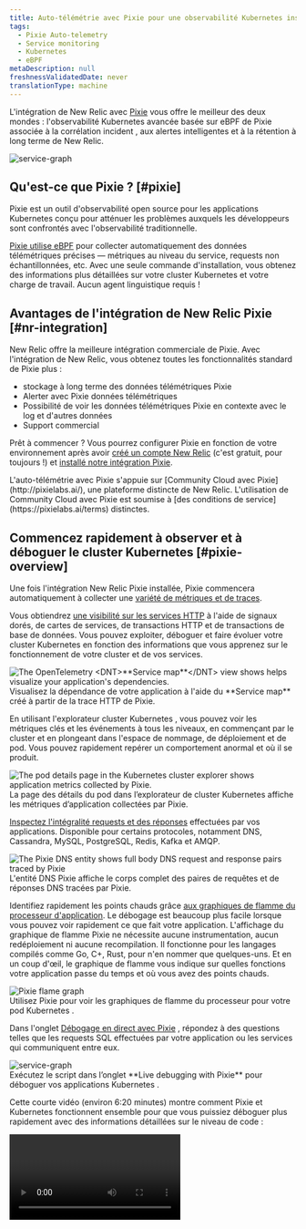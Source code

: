 ```yaml
---
title: Auto-télémétrie avec Pixie pour une observabilité Kubernetes instantanée
tags:
  - Pixie Auto-telemetry
  - Service monitoring
  - Kubernetes
  - eBPF
metaDescription: null
freshnessValidatedDate: never
translationType: machine
---
```


L&apos;intégration de New Relic avec [Pixie](https://px.dev/) vous offre le meilleur des deux mondes : l&apos;observabilité Kubernetes avancée basée sur eBPF de Pixie associée à la corrélation incident , aux alertes intelligentes et à la rétention à long terme de New Relic.

<img title="service graph in live debugger" alt="service-graph" src="/images/pixie_screenshot-full_service-graph.webp" />

## Qu&apos;est-ce que Pixie ? [#pixie]

Pixie est un outil d&apos;observabilité open source pour les applications Kubernetes conçu pour atténuer les problèmes auxquels les développeurs sont confrontés avec l&apos;observabilité traditionnelle.

[Pixie utilise eBPF](https://docs.px.dev/about-pixie/pixie-ebpf) pour collecter automatiquement des données télémétriques précises — métriques au niveau du service, requests non échantillonnées, etc. Avec une seule commande d&apos;installation, vous obtenez des informations plus détaillées sur votre cluster Kubernetes et votre charge de travail. Aucun agent linguistique requis !

## Avantages de l&apos;intégration de New Relic Pixie [#nr-integration]

New Relic offre la meilleure intégration commerciale de Pixie. Avec l&apos;intégration de New Relic, vous obtenez toutes les fonctionnalités standard de Pixie plus :

* stockage à long terme des données télémétriques Pixie
* Alerter avec Pixie données télémétriques
* Possibilité de voir les données télémétriques Pixie en contexte avec le log et d&apos;autres données
* Support commercial

Prêt à commencer ? Vous pourrez configurer Pixie en fonction de votre environnement après avoir [créé un compte New Relic](https://newrelic.com/signup) (c&apos;est gratuit, pour toujours !) et [installé notre intégration Pixie](/docs/kubernetes-pixie/auto-telemetry-pixie/install-auto-telemetry-pixie/).

<Callout variant="important">
  L&apos;auto-télémétrie avec Pixie s&apos;appuie sur [Community Cloud avec Pixie](http://pixielabs.ai/), une plateforme distincte de New Relic. L&apos;utilisation de Community Cloud avec Pixie est soumise à [des conditions de service](https://pixielabs.ai/terms) distinctes.
</Callout>

## Commencez rapidement à observer et à déboguer le cluster Kubernetes [#pixie-overview]

Une fois l&apos;intégration New Relic Pixie installée, Pixie commencera automatiquement à collecter une [variété de métriques et de traces](https://docs.px.dev/about-pixie/data-sources/).

Vous obtiendrez [une visibilité sur les services HTTP](/docs/kubernetes-pixie/auto-telemetry-pixie/understand-use-data/explore-pixie-data#service-health) à l&apos;aide de signaux dorés, de cartes de services, de transactions HTTP et de transactions de base de données. Vous pouvez exploiter, déboguer et faire évoluer votre cluster Kubernetes en fonction des informations que vous apprenez sur le fonctionnement de votre cluster et de vos services.

<img title="The OpenTelemetry <DNT>**Service map**</DNT> view shows helps visualize your application's dependencies." alt="The OpenTelemetry <DNT>**Service map**</DNT> view shows helps visualize your application's dependencies." src="/images/pixie_screenshot-full_service-otel-map.webp" />

<figcaption>
  Visualisez la dépendance de votre application à l&apos;aide du <DNT>**Service map**</DNT> créé à partir de la trace HTTP de Pixie.
</figcaption>

En utilisant l&apos;explorateur cluster Kubernetes , vous pouvez voir les métriques clés et les événements à tous les niveaux, en commençant par le cluster et en plongeant dans l&apos;espace de nommage, de déploiement et de pod. Vous pouvez rapidement repérer un comportement anormal et où il se produit.

<img title="The pod details page in the Kubernetes cluster explorer shows application metrics collected by Pixie." alt="The pod details page in the Kubernetes cluster explorer shows application metrics collected by Pixie." src="/images/pixie_screenshot-full_kce-pod-details.webp" />

<figcaption>
  La page des détails du pod dans l’explorateur de cluster Kubernetes affiche les métriques d’application collectées par Pixie.
</figcaption>

[Inspectez l&apos;intégralité requests et des réponses](/docs/kubernetes-pixie/auto-telemetry-pixie/understand-use-data/pixie-entities) effectuées par vos applications. Disponible pour certains protocoles, notamment DNS, Cassandra, MySQL, PostgreSQL, Redis, Kafka et AMQP.

<img title="The Pixie DNS entity shows full body DNS request and response pairs traced by Pixie" alt="The Pixie DNS  entity shows full body DNS request and response pairs traced by Pixie" src="/images/pixie_screenshot-full_dns_entity.webp" />

<figcaption>
  L&apos;entité DNS Pixie affiche le corps complet des paires de requêtes et de réponses DNS tracées par Pixie.
</figcaption>

Identifiez rapidement les points chauds grâce [aux graphiques de flamme du processeur d&apos;application](/docs/kubernetes-pixie/auto-telemetry-pixie/understand-use-data/explore-pixie-data#cpu-profiles). Le débogage est beaucoup plus facile lorsque vous pouvez voir rapidement ce que fait votre application. L&apos;affichage du graphique de flamme Pixie ne nécessite aucune instrumentation, aucun redéploiement ni aucune recompilation. Il fonctionne pour les langages compilés comme Go, C+, Rust, pour n&apos;en nommer que quelques-uns. Et en un coup d&apos;œil, le graphique de flamme vous indique sur quelles fonctions votre application passe du temps et où vous avez des points chauds.

<img title="Pixie flame graph" alt="Pixie flame graph" src="/images/pixie_screenshot-crop_flamegraph.webp" />

<figcaption>
  Utilisez Pixie pour voir les graphiques de flamme du processeur pour votre pod Kubernetes .
</figcaption>

Dans l&apos;onglet [Débogage en direct avec Pixie](/docs/kubernetes-pixie/auto-telemetry-pixie/understand-use-data/live-debugging-with-pixie) , répondez à des questions telles que les requests SQL effectuées par votre application ou les services qui communiquent entre eux.

<img title="service graph in live debugger" alt="service-graph" src="/images/pixie_screenshot-full_live-debugging.webp" />

<figcaption>
  Exécutez le script dans l’onglet <DNT>**Live debugging with Pixie**</DNT> pour déboguer vos applications Kubernetes .
</figcaption>

Cette courte vidéo (environ 6:20 minutes) montre comment Pixie et Kubernetes fonctionnent ensemble pour que vous puissiez déboguer plus rapidement avec des informations détaillées sur le niveau de code :

<Video id="QO7vz0jQEUI" type="youtube" />

Pour en savoir plus sur le débogage avec Pixie, consultez la section [Comprendre et utiliser les données Pixie](/docs/kubernetes-pixie/auto-telemetry-pixie/understand-use-data/overview) .

## Notre engagement envers l&apos;open source [#pixie-oss]

New Relic s&apos;engage à respecter les normes ouvertes, l&apos;instrumentation open source et les communautés ouvertes qui les soutiennent.

Afin de rendre l&apos;observabilité ouverte à tous, New Relic a contribué à Pixie à la [Cloud Computing Foundation](https://www.cncf.io/) en tant que [projet Sandbox](https://www.cncf.io/sandbox-projects/) en juin 2021. [Rencontrez](https://opensource.newrelic.com/projects/pixie) les collaborateurs de New Relic qui contribuent au projet Pixie.